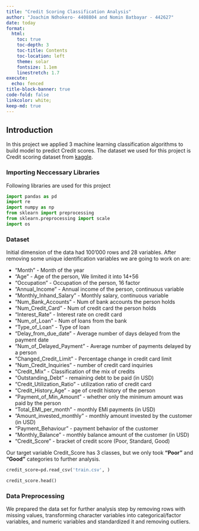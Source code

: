 ```yaml
---
title: "Credit Scoring Classification Analysis"
author: "Joachim Ndhokero- 4408804 and Nomin Batbayar - 442627"
date: today
format: 
  html:
    toc: true
    toc-depth: 3
    toc-title: Contents
    toc-location: left
    theme: solar
    fontsize: 1.1em
    linestretch: 1.7
execute:
  echo: fenced
title-block-banner: true 
code-fold: false
linkcolor: white;
keep-md: true
---
```


## Introduction

In this project we applied 3 machine learning classification algorithms to build model to predict Credit scores. The dataset we used for this project is Credit scoring dataset from [kaggle](https://www.kaggle.com/datasets/parisrohan/credit-score-classification).

### Importing Neccessary Libraries

Following libraries are used for this project
```python
import pandas as pd
import re
import numpy as np
from sklearn import preprocessing
from sklearn.preprocessing import scale
import os
```

### Dataset

Initial dimension of the data had 100'000 rows and 28 variables. After removing some unique identification variables we are going to work on are:

-   "Month" - Month of the year
-   "Age" - Age of the person, We limited it into 14+56
-   "Occupation" - Occupation of the person, 16 factor
-   "Annual_Income" - Annual income of the person, continuous variable
-   "Monthly_Inhand_Salary" - Monthly salary, continuous variable
-   "Num_Bank_Accounts" - Num of bank accounts the person holds
-   "Num_Credit_Card" - Num of credit card the person holds
-   "Interest_Rate" - Interest rate on credit card
-   "Num_of_Loan" - Num of loans from the bank
-   "Type_of_Loan" - Type of loan
-   "Delay_from_due_date" - Average number of days delayed from the payment date
-   "Num_of_Delayed_Payment" - Average number of payments delayed by a person
-   "Changed_Credit_Limit" - Percentage change in credit card limit
-   "Num_Credit_Inquiries" - number of credit card inquiries
-   "Credit_Mix" - Classification of the mix of credits
-   "Outstanding_Debt" - remaining debt to be paid (in USD)
-   "Credit_Utilization_Ratio" - utilization ratio of credit card
-   "Credit_History_Age" - age of credit history of the person
-   "Payment_of_Min_Amount" - whether only the minimum amount was paid by the person
-   "Total_EMI_per_month" - monthly EMI payments (in USD)
-   "Amount_invested_monthly" - monthly amount invested by the customer (in USD)
-   "Payment_Behaviour" - payment behavior of the customer
-   "Monthly_Balance" - monthly balance amount of the customer (in USD)
-   "Credit_Score" - bracket of credit score (Poor, Standard, Good)

Our target variable Credit_Score has 3 classes, but we only took **"Poor"** and **"Good"** categories to further analysis.

```python
credit_score=pd.read_csv('train.csv', )
```
```python
credit_score.head()
```




### Data Preprocessing

We prepared the data set for further analysis step by removing rows with missing values, transforming character variables into categorical/factor variables, and numeric variables and standardized it and removing outliers.

